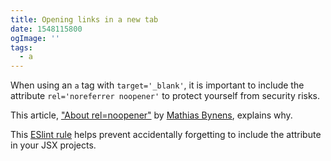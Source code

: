```yaml
---
title: Opening links in a new tab
date: 1548115800
ogImage: ''
tags:
  - a
---
```


When using an `a` tag with `target='_blank'`, it is important to include the attribute `rel='noreferrer noopener'` to protect yourself from security risks.


This article, ["About rel=noopener"](https://mathiasbynens.github.io/rel-noopener/) by [Mathias Bynens](http://github.com/mathiasbynens), explains why.


This [ESlint rule](https://github.com/yannickcr/eslint-plugin-react/blob/master/docs/rules/jsx-no-target-blank.md) helps prevent accidentally forgetting to include the attribute in your JSX projects.
